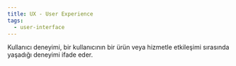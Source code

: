 ```yaml
---
title: UX - User Experience
tags:
  - user-interface
---
```


Kullanıcı deneyimi, bir kullanıcının bir ürün veya hizmetle etkileşimi sırasında yaşadığı deneyimi ifade eder.
